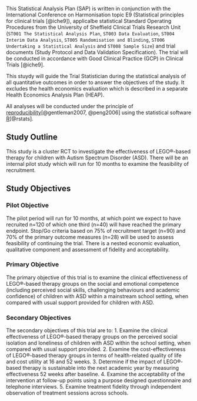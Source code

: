 This Statistical Analysis Plan (SAP) is written in conjunction with the International Conference on Harmonisation topic E9 (Statistical principles for clinical trials [@iche9]), applicalbe statistical Standard Operating Procedures from the University of Sheffield Clinical Trials Research Unit (`ST001 The Statistical Analysis Plan`, `ST003 Data Evaluation`, `ST004 Interim Data Analysis`, `ST005 Randomisation and Blinding`, `ST006 Undertaking a Statistical Analysis` and `ST008 Sample Size`) and trial documents (Study Protocol and Data Validation Specification).  The trial will be conducted in accordance with Good Clinical Practice (GCP) in Clinical Trials [@iche9].

This stuydy will guide the Trial Statistician during the statistical analysis of all quantitative outcomes in order to answer the objectives of the study.  It excludes the health economics evaluation which is described in a separate Health Economics Analysis Plan (HEAP).

All analyses will be conducted under the principle of [reproducibility](https://en.wikipedia.org/wiki/Reproducibility)[@gentleman2007, @peng2006] using the statistical software [R](https://www.r-project.org/)[@rstats].

## Study Outline

This study is a cluster RCT to investigate the effectiveness of LEGO®-based therapy for children with Autism Spectrum Disorder (ASD). There will be an internal pilot study which will run for 10 months to examine the feasibility of recruitment.

## Study Objectives

### Pilot Objective

The pilot period will run for 10 months, at which point we expect to have recruited n=120 of which one third (n=40) will have reached the primary endpoint. Stop/Go criteria based on 75% of recruitment target (n=90) and 70% of the primary outcome measures (n=28) will be used to assess feasibility of continuing the trial. There is a nested economic evaluation, qualitative component and assessment of fidelity and acceptability.

### Primary Objective

The primary objective of this trial is to examine the clinical effectiveness of LEGO®-based therapy groups on the social and emotional competence (including perceived social skills, challenging behaviours and academic confidence) of children with ASD within a mainstream school setting, when compared with usual support provided for children with ASD.

### Secondary Objectives

The secondary objectives of this trial are to:
1. Examine the clinical effectiveness of LEGO®-based therapy groups on the perceived social isolation and loneliness of children with ASD within the school setting, when compared with usual support provided.
2. Examine the cost-effectiveness of LEGO®-based therapy groups in terms of health-related quality of life and cost utility at 16 and 52 weeks.
3. Determine if the impact of LEGO®-based therapy is sustainable into the next academic year by measuring effectiveness 52 weeks after baseline.
4. Examine the acceptability of the intervention at follow-up points using a purpose designed questionnaire and telephone interviews.
5. Examine treatment fidelity through independent observation of treatment sessions across schools.
